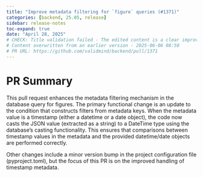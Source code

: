 ```yaml
---
title: "Improve metadata filtering for `figure` queries (#1371)"
categories: [backend, 25.05, release]
sidebar: release-notes
toc-expand: true
date: "April 28, 2025"
# CHECK: Title validation failed - The edited content is a clear improvement over the original. It provides a more specific and descriptive action ("Improve" instead of "Fix") and clarifies the context by specifying "metadata filtering" rather than just "metadata." Additionally, the use of backticks around "figure" indicates that it is likely a code or query term, which adds clarity. Overall, the edited version is more precise and informative.
# Content overwritten from an earlier version - 2025-06-06 08:50
# PR URL: https://github.com/validmind/backend/pull/1371
---
```


# PR Summary

This pull request enhances the metadata filtering mechanism in the database query for figures. The primary functional change is an update to the condition that constructs filters from metadata keys. When the metadata value is a timestamp (either a datetime or a date object), the code now casts the JSON value (extracted as a string) to a DateTime type using the database's casting functionality. This ensures that comparisons between timestamp values in the metadata and the provided datetime/date objects are performed correctly.

Other changes include a minor version bump in the project configuration file (pyproject.toml), but the focus of this PR is on the improved handling of timestamp metadata.